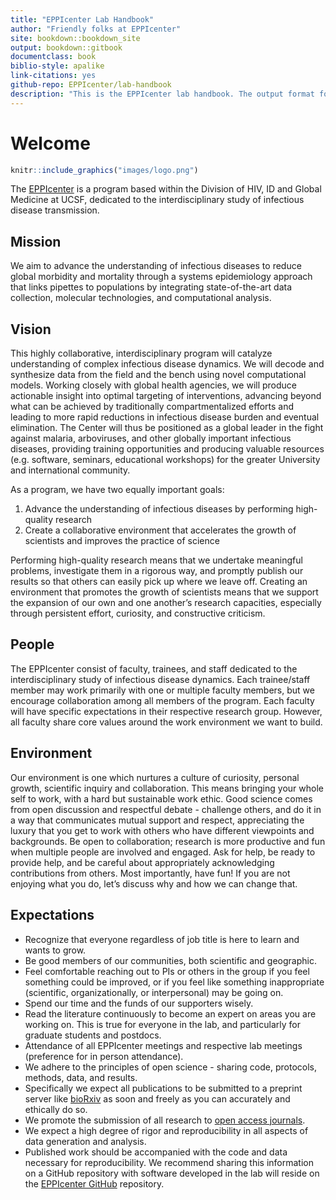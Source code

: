 ```yaml
--- 
title: "EPPIcenter Lab Handbook"
author: "Friendly folks at EPPIcenter"
site: bookdown::bookdown_site
output: bookdown::gitbook
documentclass: book
biblio-style: apalike
link-citations: yes
github-repo: EPPIcenter/lab-handbook
description: "This is the EPPIcenter lab handbook. The output format for this example is bookdown::gitbook."
---
```


# Welcome {-}

```r
knitr::include_graphics("images/logo.png")
```

The [EPPIcenter](https://eppicenter.ucsf.edu/) is a program based within the Division of HIV, ID and Global Medicine at UCSF, dedicated to the interdisciplinary study of infectious disease transmission.

## Mission 
We aim to advance the understanding of infectious diseases to reduce global morbidity and mortality through a systems epidemiology approach that links pipettes to populations by integrating state-of-the-art data collection, molecular technologies, and computational analysis.

## Vision 
This highly collaborative, interdisciplinary program will catalyze understanding of complex infectious disease dynamics. We will decode and synthesize data from the field and the bench using novel computational models. Working closely with global health agencies, we will produce actionable insight into optimal targeting of interventions, advancing beyond what can be achieved by traditionally compartmentalized efforts and leading to more rapid reductions in infectious disease burden and eventual elimination. The Center will thus be positioned as a global leader in the fight against malaria, arboviruses, and other globally important infectious diseases, providing training opportunities and producing valuable resources (e.g. software, seminars, educational workshops) for the greater University and international community.

As a program, we have two equally important goals:

1. Advance the understanding of infectious diseases by performing high-quality research 
2. Create a collaborative environment that accelerates the growth of scientists and improves the practice of science

Performing high-quality research means that we undertake meaningful problems, investigate them in a rigorous way, and promptly publish our results so that others can easily pick up where we leave off. Creating an environment that promotes the growth of scientists means that we support the expansion of our own and one another’s research capacities, especially through persistent effort, curiosity, and constructive criticism.

## People
The EPPIcenter consist of faculty, trainees, and staff dedicated to the interdisciplinary study of infectious disease dynamics. Each trainee/staff member may work primarily with one or multiple faculty members, but we encourage collaboration among all members of the program.  Each faculty will have specific expectations in their respective research group. However, all faculty share core values around the work environment we want to build.

## Environment 
Our environment is one which nurtures a culture of curiosity, personal growth, scientific inquiry and collaboration. This means bringing your whole self to work, with a hard but sustainable work ethic. Good science comes from open discussion and respectful debate - challenge others, and do it in a way that communicates mutual support and respect, appreciating the luxury that you get to work with others who have different viewpoints and backgrounds. Be open to collaboration; research is more productive and fun when multiple people are involved and engaged. Ask for help, be ready to provide help, and be careful about appropriately acknowledging contributions from others. Most importantly, have fun! If you are not enjoying what you do, let’s discuss why and how we can change that.

## Expectations 
- Recognize that everyone regardless of job title is here to learn and wants to grow.
- Be good members of our communities, both scientific and geographic. 
- Feel comfortable reaching out to PIs or others in the group if you feel something could be improved, or if you feel like something inappropriate (scientific, organizationally, or interpersonal) may be going on. 
- Spend our time and the funds of our supporters wisely. 
- Read the literature continuously to become an expert on areas you are working on. This is true for everyone in the lab, and particularly for graduate students and postdocs. 
- Attendance of all EPPIcenter meetings and respective lab meetings (preference for in person attendance). 
- We adhere to the principles of open science - sharing code, protocols, methods, data, and results.
- Specifically we expect all publications to be submitted to a preprint server like [bioRxiv](https://www.biorxiv.org/) as soon and freely as you can accurately and ethically do so. 
- We promote the submission of all research to [open access journals](https://doaj.org/).
- We expect a high degree of rigor and reproducibility in all aspects of data generation and analysis.
- Published work should be accompanied with the code and data necessary for reproducibility. We recommend sharing this information on a GitHub repository with software developed in the lab will reside on the [EPPIcenter GitHub](https://github.com/EPPIcenter) repository.
